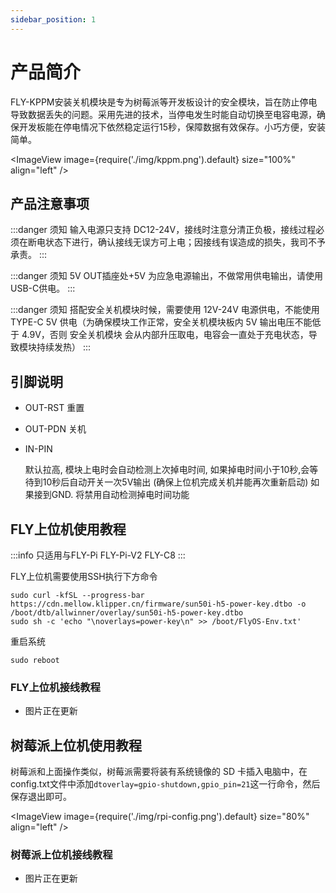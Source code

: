 ```yaml
---
sidebar_position: 1
---
```




# 产品简介

  FLY-KPPM安装关机模块是专为树莓派等开发板设计的安全模块，旨在防止停电导致数据丢失的问题。采用先进的技术，当停电发生时能自动切换至电容电源，确保开发板能在停电情况下依然稳定运行15秒，保障数据有效保存。小巧方便，安装简单。

  <ImageView image={require('./img/kppm.png').default} size="100%" align="left" />


## 产品注意事项

  :::danger 须知
  输入电源只支持 DC12-24V，接线时注意分清正负极，接线过程必须在断电状态下进行，确认接线无误方可上电；因接线有误造成的损失，我司不予承责。
  :::

  :::danger 须知
  5V OUT插座处+5V 为应急电源输出，不做常用供电输出，请使用 USB-C供电。
  :::

  :::danger 须知
  搭配安全关机模块时候，需要使用 12V-24V 电源供电，不能使用TYPE-C 5V 供电（为确保模块工作正常，安全关机模块板内 5V 输出电压不能低于 4.9V，否则 安全关机模块 会从内部升压取电，电容会一直处于充电状态，导致模块持续发热）
  :::

## 引脚说明

  * OUT-RST 重置
  * OUT-PDN 关机

  * IN-PIN 

    默认拉高, 模块上电时会自动检测上次掉电时间, 
  如果掉电时间小于10秒,会等待到10秒后自动开关一次5V输出 (确保上位机完成关机并能再次重新启动)
  如果接到GND. 将禁用自动检测掉电时间功能


## FLY上位机使用教程

  :::info
  只适用与FLY-Pi FLY-Pi-V2 FLY-C8
  :::

  FLY上位机需要使用SSH执行下方命令

  ```
  sudo curl -kfSL --progress-bar https://cdn.mellow.klipper.cn/firmware/sun50i-h5-power-key.dtbo -o /boot/dtb/allwinner/overlay/sun50i-h5-power-key.dtbo
  sudo sh -c 'echo "\noverlays=power-key\n" >> /boot/FlyOS-Env.txt'
  ```

  重启系统

  ```
  sudo reboot
  ```
  
### FLY上位机接线教程

  * 图片正在更新

## 树莓派上位机使用教程

  树莓派和上面操作类似，树莓派需要将装有系统镜像的 SD 卡插入电脑中，在config.txt文件中添加`dtoverlay=gpio-shutdown,gpio_pin=21`这一行命令，然后保存退出即可。

  <ImageView image={require('./img/rpi-config.png').default} size="80%" align="left" />

  
### 树莓派上位机接线教程

  * 图片正在更新